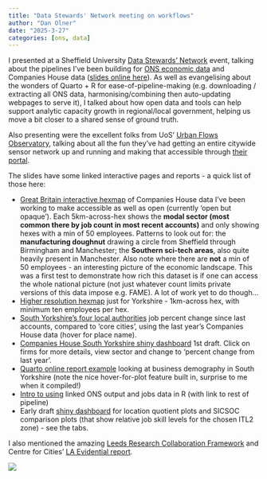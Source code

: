 ```yaml
---
title: "Data Stewards' Network meeting on workflows"
author: "Dan Olner"
date: "2025-3-27"
categories: [ons, data]
---
```


I presented at a Sheffield University [Data Stewards' Network](https://www.sheffield.ac.uk/library/research-data-management/data-steward-network) event, talking about the pipelines I've been building for [ONS economic data](https://danolner.github.io/RegionalEconomicTools/) and Companies House data ([slides online here](https://docs.google.com/presentation/d/1-54H28E3b9yLJNDSRFPQPYUtxuYVsZ3GAun1-AYVwf0/edit?usp=sharing)). As well as evangelising about the wonders of Quarto + R for ease-of-pipeline-making (e.g. downloading / extracting all ONS data, harmonising/combining then auto-updating webpages to serve it), I talked about how open data and tools can help support analytic capacity growth in regional/local government, helping us move a bit closer to a shared sense of ground truth.

Also presenting were the excellent folks from UoS' [Urban Flows Observatory](https://urbanflows.ac.uk/), talking about all the fun they've had getting an entire citywide sensor network up and running and making that accessible through [their portal](https://sheffield-portal.urbanflows.ac.uk/uflobin/ufportal/).

The slides have some linked interactive pages and reports - a quick list of those here:

* [Great Britain interactive hexmap](https://danolner.github.io/companieshouseopen/maps/companieshouse_modal_SICsection_byemployeecount_minfiftyplus_hex5000.html) of Companies House data I've been working to make accessible as well as open (currently 'open but opaque'). Each 5km-across-hex shows the **modal sector (most common there by job count in most recent accounts)** and only showing hexes with a min of 50 employees. Patterns to look out for: the **manufacturing doughnut** drawing a circle from Sheffield through Birmingham and Manchester; the **Southern sci-tech areas**, also quite heavily present in Manchester. Also note where there are **not** a min of 50 employees - an interesting picture of the economic landscape. This was a first test to demonstrate how rich this dataset is if one can access the whole national picture (not just whatever count limits private versions of this data impose e.g. FAME). A lot of work yet to do though...
* [Higher resolution hexmap](https://danolner.github.io/companieshouseopen/maps/companieshouse_yorkshire_modal_SICsection_byemployeecount_mintenplus_hex1000m.html) just for Yorkshire - 1km-across hex, with minimum ten employees per hex.
* [South Yorkshire's four local authorities](https://danolner.github.io/companieshouseopen/plots/employment_percentchange_fromlastaccounts_SICsections_v_corecities_SBDRoverlaid.html) job percent change since last accounts, compared to 'core cities', using the last year's Companies House data (hover for place name).
* [Companies House South Yorkshire shiny dashboard](https://www.google.com/url?q=https://danolner.shinyapps.io/SY_companieshouse/&sa=D&source=editors&ust=1743085593492834&usg=AOvVaw2kAqN89zhAKNQKXzQIrCvH) 1st draft. Click on firms for more details, view sector and change to 'percent change from last year'.
* [Quarto online report example](https://danolner.github.io/FirmAnalysis/ONS_business_demography.html) looking at business demography in South Yorkshire (note the nice hover-for-plot feature built in, surprise to me when it compiled!)
* [Intro to using](https://danolner.github.io/RegionalEconomicTools/intro_gvajobsdata_in_R.html) linked ONS output and jobs data in R (with link to rest of pipeline)
* Early draft [shiny dashboard](https://danolner.shinyapps.io/EconDataDashboard/) for location quotient plots and SICSOC comparison plots (that show relative job skill levels for the chosen ITL2 zone) - see the tabs.

I also mentioned the amazing [Leeds Research Collaboration Framework](https://lssi.leeds.ac.uk/news/leeds-city-council-and-university-of-leeds-research-framework/) and Centre for Cities' [LA Evidential report](https://www.centreforcities.org/publication/la-evidential/).

![](doughnut_hex.png)